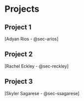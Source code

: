 # Projects 

## Project 1 {#sec-pro1}

[Adyan Rios - @sec-arios]

## Project 2 {#sec-pro2}

[Rachel Eckley - @sec-reckley]

## Project 3 {#sec-pro3}

[Skyler Sagarese - @sec-ssagarese]
